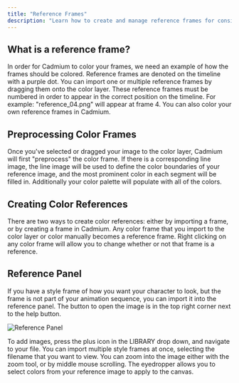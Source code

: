 ```yaml
---
title: "Reference Frames"
description: "Learn how to create and manage reference frames for consistent colorization"
---
```


## What is a reference frame?

In order for Cadmium to color your frames, we need an example of how the frames should be colored. Reference frames are denoted on the timeline with a purple dot. You can import one or multiple reference frames by dragging them onto the color layer. These reference frames must be numbered in order to appear in the correct position on the timeline. For example: "reference_04.png" will appear at frame 4. You can also color your own reference frames in Cadmium. 

## Preprocessing Color Frames

 Once you've selected or dragged your image to the color layer, Cadmium will first "preprocess" the color frame. If there is a corresponding line image, the line image will be used to define the color boundaries of your reference image, and the most prominent color in each segment will be filled in. Additionally your color palette will populate with all of the colors.

## Creating Color References

There are two ways to create color references: either by importing a frame, or by creating a frame in Cadmium. Any color frame that you import to the color layer or color manually becomes a reference frame. Right clicking on any color frame will allow you to change whether or not that frame is a reference.

## Reference Panel

If you have a style frame of how you want your character to look, but the frame is not part of your animation sequence, you can import it into the reference panel. The button to open the image is in the top right corner next to the help button.

![Reference Panel](/images/reference-frames/reference-panel.png)

To add images, press the plus icon in the LIBRARY drop down, and navigate to your file. You can import multiple style frames at once, selecting the filename that you want to view. You can zoom into the image either with the zoom tool, or by middle mouse scrolling. The eyedropper allows you to select colors from your reference image to apply to the canvas.
